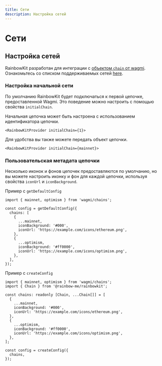 ```yaml
---
title: Сети
description: Настройка сетей
---
```


# Сети

## Настройка сетей

RainbowKit разработан для интеграции с [объектом `chain` от wagmi](https://wagmi.sh/react/chains). Ознакомьтесь со списком поддерживаемых сетей [here](https://wagmi.sh/react/chains#supported-chains).

### Настройка начальной сети

По умолчанию RainbowKit будет подключаться к первой цепочке, предоставленной Wagmi. Это поведение можно настроить с помощью свойства `initialChain`.

Начальная цепочка может быть настроена с использованием идентификатора цепочки.

```tsx
<RainbowKitProvider initialChain={1}>
```

Для удобства вы также можете передать объект цепочки.

```tsx
<RainbowKitProvider initialChain={mainnet}>
```

### Пользовательская метадата цепочки

Несколько иконок и фонов цепочек предоставляются по умолчанию, но вы можете настроить иконку и фон для каждой цепочки, используя свойства `iconUrl` и `iconBackground`.

Пример с `getDefaultConfig`

```tsx
import { mainnet, optimism } from 'wagmi/chains';

const config = getDefaultConfig({
  chains: [
    {
      ...mainnet,
      iconBackground: '#000',
      iconUrl: 'https://example.com/icons/ethereum.png',
    },
    {
      ...optimism,
      iconBackground: '#ff0000',
      iconUrl: 'https://example.com/icons/optimism.png',
    },
  ],
});
```

Пример с `createConfig`

```tsx
import { mainnet, optimism } from 'wagmi/chains';
import { Chain } from '@rainbow-me/rainbowkit';

const chains: readonly [Chain, ...Chain[]] = [
  {
    ...mainnet,
    iconBackground: '#000',
    iconUrl: 'https://example.com/icons/ethereum.png',
  },
  {
    ...optimism,
    iconBackground: '#ff0000',
    iconUrl: 'https://example.com/icons/optimism.png',
  },
];

const config = createConfig({
  chains,
});
```
